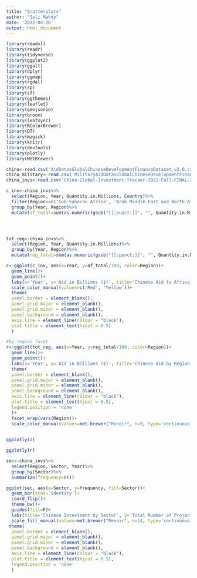 ```yaml
---
title: "Scatterplots"
author: "Sali Mahdy"
date: '2022-04-26'
output: html_document
---
```


```r
library(readxl)
library(readr)
library(tidyverse)
library(ggplot2)
library(ggalt)
library(dplyr)
library(ggmap)
library(rgdal)
library(sp)
library(sf)
library(ggthemes)
library(leaflet)
library(geojsonio)
library(broom)
library(leafsync)
library(RColorBrewer)
library(DT)
library(magick)
library(knitr)
library(devtools)
library(plotly)
library(MetBrewer)

```

```r
china<-read.csv('AidDatasGlobalChineseDevelopmentFinanceDataset_v2.0.csv')
china_military<-read.csv('MilitaryAidDatasGlobalChineseDevelopmentFinanceDataset_v2.0.csv')
china_invs<-read.csv('China-Global-Investment-Tracker-2021-Fall-FINAL-2022.2.21-update.up.csv')
```

```r
c_inv<-china_invs%>%
  select(Region, Year, Quantity.in.Millions, Country)%>%
  filter(Region==c('Sub-Saharan Africa', 'Arab Middle East and North Africa'))%>%
  group_by(Year, Region)%>%
  mutate(af_total=sum(as.numeric(gsub("[[:punct:]]", "", Quantity.in.Millions))))




tot_reg<-china_invs%>%
  select(Region, Year, Quantity.in.Millions)%>%
  group_by(Year, Region)%>%
  mutate(reg_total=sum(as.numeric(gsub("[[:punct:]]", "", Quantity.in.Millions))))
```


```r

c<-ggplot(c_inv, aes(x=Year, y=af_total/100, color=Region))+
  geom_line()+
  geom_point()+
  labs(x='Year', y='Aid in Billions ($)', title='Chinese Aid to Africa and Middle East, 2005-2021')+
  scale_color_manual(values=c('Red', 'Yellow'))+
  theme(
  panel.border = element_blank(),  
  panel.grid.major = element_blank(),
  panel.grid.minor = element_blank(),
  panel.background = element_blank(),
  axis.line = element_line(colour = "black"),
  plot.title = element_text(hjust = 0.5)
  )

#by region facet
r<-ggplot(tot_reg, aes(x=Year, y=reg_total/100, color=Region))+
  geom_line()+
  geom_point()+
  labs(x='Year', y='Aid in Billions ($)', title='Chinese Aid by Region, 2005-2021')+
  theme(
  panel.border = element_blank(),  
  panel.grid.major = element_blank(),
  panel.grid.minor = element_blank(),
  panel.background = element_blank(),
  axis.line = element_line(colour = "black"),
  plot.title = element_text(hjust = 0.5), 
  legend.position = 'none'
  )+
  facet_wrap(vars(Region))+
  scale_color_manual(values=met.brewer("Renoir", n=9, type='continuous'))
  
```

```r
ggplotly(c)
```

```r
ggplotly(r)
```

```r
sec<-china_invs%>%
  select(Region, Sector, Year)%>%
  group_by(Sector)%>%
  summarize(frequency=n())
```

```r
ggplot(sec, aes(x=Sector, y=frequency, fill=Sector))+ 
  geom_bar(stat='identity')+
  coord_flip()+
  theme_bw()+
  guides(fill=F)+
  labs(title='Chinese Investment by Sector', y='Total Number of Projects', x='')+
  scale_fill_manual(values=met.brewer("Renoir", n=14, type='continuous'))+
 theme(
  panel.border = element_blank(),  
  panel.grid.major = element_blank(),
  panel.grid.minor = element_blank(),
  panel.background = element_blank(),
  axis.line = element_line(colour = "black"),
  plot.title = element_text(hjust = 0.5), 
  legend.position = 'none'
  )
```


